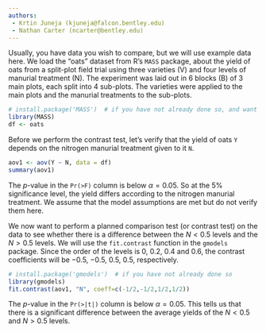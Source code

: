 ```yaml
---
authors:
 - Krtin Juneja (kjuneja@falcon.bentley.edu)
 - Nathan Carter (ncarter@bentley.edu)
---
```


Usually, you have data you wish to compare, but we will use example data here.
We load the "oats" dataset from R's `MASS` package, about the yield of oats
from a split-plot field trial using three varieties (V) and four levels of
manurial treatment (N). The experiment was laid out in 6 blocks (B) of 3 main
plots, each split into 4 sub-plots. The varieties were applied to the main plots
and the manurial treatments to the sub-plots.

```r
# install.package('MASS')  # if you have not already done so, and want this data
library(MASS)
df <- oats
```

Before we perform the contrast test, let's verify that the yield of oats `Y`
depends on the nitrogen manurial treatment given to it `N`.

```r
aov1 <- aov(Y ~ N, data = df)
summary(aov1)
```

The $p$-value in the `Pr(>F)` column is below $\alpha=0.05$.
So at the 5% significance level, the yield differs according to the
nitrogen manurial treatment. We assume that the model assumptions are met but
do not verify them here.

We now want to perform a planned comparison test (or contrast test) on the data
to see whether there is a difference between the $N<0.5$ levels and the
$N>0.5$ levels. We will use the `fit.contrast` function in the `gmodels` package.
Since the order of the levels is 0, 0.2, 0.4 and 0.6, the
contrast coefficients will be $-0.5$, $-0.5$, $0.5$, $0.5$, respectively.

```r
# install.package('gmodels')  # if you have not already done so
library(gmodels)
fit.contrast(aov1, "N", coeff=c(-1/2,-1/2,1/2,1/2))
```

The $p$-value in the `Pr(>|t|)` column is below $\alpha=0.05$.
This tells us that there is a significant difference between the average yields
of the $N<0.5$ and $N>0.5$ levels.
